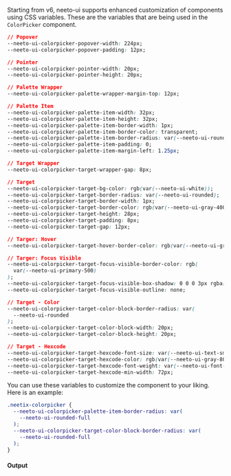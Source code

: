Starting from v6, neeto-ui supports enhanced customization of components using
CSS variables. These are the variables that are being used in the `ColorPicker`
component.

```css
// Popover
--neeto-ui-colorpicker-popover-width: 224px;
--neeto-ui-colorpicker-popover-padding: 12px;

// Pointer
--neeto-ui-colorpicker-pointer-width: 20px;
--neeto-ui-colorpicker-pointer-height: 20px;

// Palette Wrapper
--neeto-ui-colorpicker-palette-wrapper-margin-top: 12px;

// Palette Item
--neeto-ui-colorpicker-palette-item-width: 32px;
--neeto-ui-colorpicker-palette-item-height: 32px;
--neeto-ui-colorpicker-palette-item-border-width: 1px;
--neeto-ui-colorpicker-palette-item-border-color: transparent;
--neeto-ui-colorpicker-palette-item-border-radius: var(--neeto-ui-rounded-md);
--neeto-ui-colorpicker-palette-item-padding: 0;
--neeto-ui-colorpicker-palette-item-margin-left: 1.25px;

// Target Wrapper
--neeto-ui-colorpicker-target-wrapper-gap: 8px;

// Target
--neeto-ui-colorpicker-target-bg-color: rgb(var(--neeto-ui-white));
--neeto-ui-colorpicker-target-border-radius: var(--neeto-ui-rounded);
--neeto-ui-colorpicker-target-border-width: 1px;
--neeto-ui-colorpicker-target-border-color: rgb(var(--neeto-ui-gray-400));
--neeto-ui-colorpicker-target-height: 28px;
--neeto-ui-colorpicker-target-padding: 8px;
--neeto-ui-colorpicker-target-gap: 12px;

// Targer: Hover
--neeto-ui-colorpicker-target-hover-border-color: rgb(var(--neeto-ui-gray-700));

// Targer: Focus Visible
--neeto-ui-colorpicker-target-focus-visible-border-color: rgb(
  var(--neeto-ui-primary-500)
);
--neeto-ui-colorpicker-target-focus-visible-box-shadow: 0 0 0 3px rgba(var(--neeto-ui-primary-500), 15%);
--neeto-ui-colorpicker-target-focus-visible-outline: none;

// Target - Color
--neeto-ui-colorpicker-target-color-block-border-radius: var(
  --neeto-ui-rounded
);
--neeto-ui-colorpicker-target-color-block-width: 20px;
--neeto-ui-colorpicker-target-color-block-height: 20px;

// Target - Hexcode
--neeto-ui-colorpicker-target-hexcode-font-size: var(--neeto-ui-text-sm);
--neeto-ui-colorpicker-target-hexcode-color: rgb(var(--neeto-ui-gray-800));
--neeto-ui-colorpicker-target-hexcode-font-weight: var(--neeto-ui-font-medium);
--neeto-ui-colorpicker-target-hexcode-min-width: 72px;
```

You can use these variables to customize the component to your liking. Here is
an example:

```css
.neetix-colorpicker {
  --neeto-ui-colorpicker-palette-item-border-radius: var(
    --neeto-ui-rounded-full
  );
  --neeto-ui-colorpicker-target-color-block-border-radius: var(
    --neeto-ui-rounded-full
  );
}
```

#### Output
